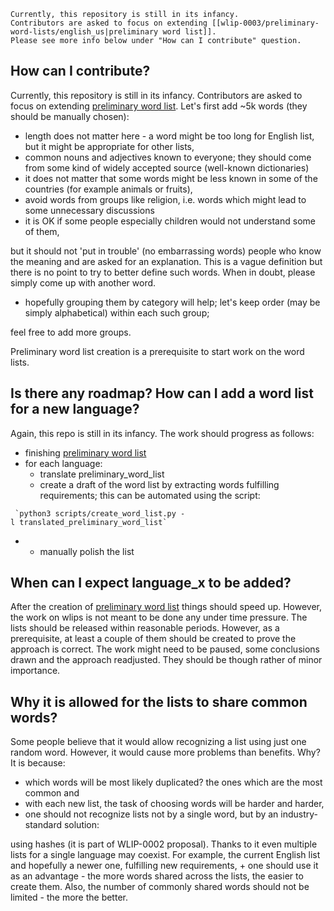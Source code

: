 <pre>
Currently, this repository is still in its infancy.
Contributors are asked to focus on extending [[wlip-0003/preliminary-word-lists/english_us|preliminary word list]].
Please see more info below under "How can I contribute" question.
</pre>

==How can I contribute?==
Currently, this repository is still in its infancy.
Contributors are asked to focus on extending [[wlip-0003/preliminary-word-lists/english_us|preliminary word list]].
Let's first add ~5k words (they should be manually chosen):
* length does not matter here - a word might be too long for English list, but it might be appropriate for other lists,
* common nouns and adjectives known to everyone; they should come from some kind of widely accepted source (well-known dictionaries)
* it does not matter that some words might be less known in some of the countries (for example animals or fruits),
* avoid words from groups like religion, i.e. words which might lead to some unnecessary discussions
* <p> it is OK if some people especially children would not understand some of them,
but it should not 'put in trouble' (no embarrassing words) people who know the meaning and are asked for an explanation.
This is a vague definition but there is no point to try to better define such words.
When in doubt, please simply come up with another word. </p>
* <p>hopefully grouping them by category will help; let's keep order (may be simply alphabetical) within each such group;
feel free to add more groups.</p>

Preliminary word list creation is a prerequisite to start work on the word lists.

==Is there any roadmap? How can I add a word list for a new language?==
Again, this repo is still in its infancy. The work should progress as follows:
* finishing [[wlip-0003/preliminary-word-lists/english_us|preliminary word list]]
* for each language:
** translate preliminary_word_list
** create a draft of the word list by extracting words fulfilling requirements; this can be automated using the script:
  `python3 scripts/create_word_list.py -l translated_preliminary_word_list`
** manually polish the list

==When can I expect language_x to be added?==
After the creation of [[wlip-0003/preliminary-word-lists/english_us|preliminary word list]] things should speed up.
However, the work on wlips is not meant to be done any under time pressure.
The lists should be released within reasonable periods.
However, as a prerequisite, at least a couple of them should be created to prove the approach is correct.
The work might need to be paused, some conclusions drawn and the approach readjusted.
They should be though rather of minor importance.

==Why it is allowed for the lists to share common words?==
Some people believe that it would allow recognizing a list using just one random word.
However, it would cause more problems than benefits.
Why? It is because:
* which words will be most likely duplicated? the ones which are the most common and
* with each new list, the task of choosing words will be harder and harder,
* <p>one should not recognize lists not by a single word, but by an industry-standard solution:
using hashes (it is part of WLIP-0002 proposal).
Thanks to it even multiple lists for a single language may coexist.
For example, the current English list and hopefully a newer one, fulfilling new requirements,
+ one should use it as an advantage - the more words shared across the lists, the easier to create them.
Also, the number of commonly shared words should not be limited - the more the better.